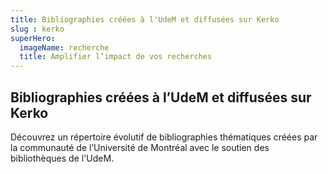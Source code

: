 ```yaml
---
title: Bibliographies créées à l'UdeM et diffusées sur Kerko
slug : kerko
superHero:
  imageName: recherche
  title: Amplifier l’impact de vos recherches
---
```


## Bibliographies créées à l’UdeM et diffusées sur Kerko

Découvrez un répertoire évolutif de bibliographies thématiques créées par la communauté de l’Université de Montréal avec le soutien des bibliothèques de l'UdeM.

<RichList>
  <RichListItemWithLink 
    title="Sources primaires pour la recherche en histoire"
    description="Base de données pour repérer des sources primaires utiles pour les travaux étudiants en histoire. Elle est organisée en facettes par périodes, par lieux, par sujets, par types de document et par accès."
    href="https://kerko.bib.umontreal.ca/sources-primaires-histoire/"
  />
  <RichListItemWithLink 
    title="Publications du corps enseignant de l’École de relations industrielles de l’UdeM"
    description="À l'occasion du 80e anniversaire de l'École de relations industrielles, cette bibliographie contient les livres et chapitres de livres écrits par les professeurs de l'École."
    href="https://bibliographies.bib.umontreal.ca/ERI/"
  />
  <RichListItemWithLink 
    title="Base de données décoloniale en Histoire de l’Art, Cinéma et Arts Médiatiques"
    description="Cette bibliographie est une initiative du comité Équité, Décolonisation et Accessibilité (EDA) du Département d’histoire de l’art et d’études cinématographiques de l’Université de Montréal. Ce recensement de ressources documentaires mobilise des contenus et des méthodologies traditionnellement exclus du canon occidental pour les disciplines du département (histoire de l’art, muséologie, études cinématographiques, télévisuelles et du jeu vidéo)."
    href="https://bibliographies.bib.umontreal.ca/BaDHACAM/ "
  />
  <RichListItemWithLink 
    title="Parutions du Département d’histoire de l’UdeM"
    description="Cette bibliographie est une sélection des récentes parutions et communications des membres du Département d’histoire de l’Université de Montréal."
    href="https://bibliographies.bib.umontreal.ca/histoire_udem/"
  />
  <RichListItemWithLink 
    title="Publications du corps enseignant de l’École d’architecture de l’UdeM"
    description="Cette bibliographie produite à l’occasion du 60ᵉ anniversaire de l’École d’architecture de l’Université de Montréal est une compilation des publications du corps enseignant parues de 1965 à 2025."
    href="https://bibliographies.bib.umontreal.ca/ecole-architecture/bibliography/"
  />
  <RichListItemWithLink
    title="Inven_T : Soutien en innovation sociale et technosociale"
    description="Cette bibliographie accompagne la Boîte à outils Invent_T, qui propose une sélection de ressources clés pour découvrir les concepts d’innovation sociale et technosociale. Pour approfondir le sujet, les usagers peuvent accéder à l’ensemble des références recommandées via cette bibliographie."
    href="https://bibliographies.bib.umontreal.ca/inven-t/"
  />
</RichList>
